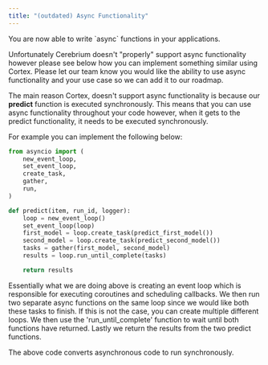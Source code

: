 ```yaml
---
title: "(outdated) Async Functionality"
---
```


<Note>
  You are now able to write `async` functions in your applications.
</Note>

Unfortunately Cerebrium doesn't "properly" support async functionality however please see below how you can implement something similar using Cortex. Please
let our team know you would like the ability to use async functionality and your use case so we can add it to our roadmap.

The main reason Cortex, doesn't support async functionality is because our **predict** function is executed synchronously. This means that you can use async
functionality throughout your code however, when it gets to the predict functionality, it needs to be executed synchronously.

For example you can implement the following below:

```python
from asyncio import (
    new_event_loop,
    set_event_loop,
    create_task,
    gather,
    run,
)

def predict(item, run_id, logger):
    loop = new_event_loop()
    set_event_loop(loop)
    first_model = loop.create_task(predict_first_model())
    second_model = loop.create_task(predict_second_model())
    tasks = gather(first_model, second_model)
    results = loop.run_until_complete(tasks)

    return results
```

Essentially what we are doing above is creating an event loop which is responsible for executing coroutines and scheduling callbacks.
We then run two separate async functions on the same loop since we would like both these tasks to finish. If this is not the case, you can create multiple different
loops. We then use the 'run_until_complete' function to wait until both functions have returned. Lastly we return the results from the two predict functions.

The above code converts asynchronous code to run synchronously.
